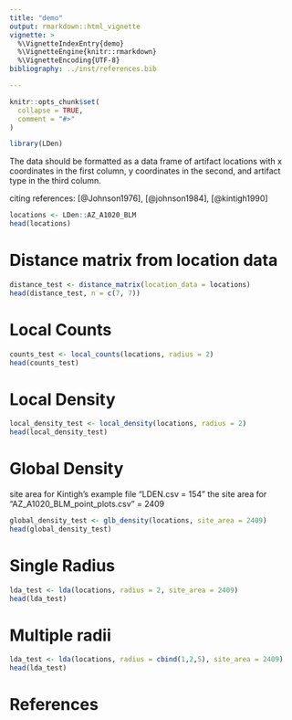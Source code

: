 ```yaml
---
title: "demo"
output: rmarkdown::html_vignette
vignette: >
  %\VignetteIndexEntry{demo}
  %\VignetteEngine{knitr::rmarkdown}
  %\VignetteEncoding{UTF-8}
bibliography: ../inst/references.bib

---
```


```r
knitr::opts_chunk$set(
  collapse = TRUE,
  comment = "#>"
)
```

```r
library(LDen)
```

The data should be formatted as a data frame of artifact locations with x coordinates in the first column, y coordinates in the second, and artifact type in the third column.


citing references: [@Johnson1976], [@johnson1984], [@kintigh1990]


```r
locations <- LDen::AZ_A1020_BLM
head(locations)
```

# Distance matrix from location data

```r
distance_test <- distance_matrix(location_data = locations)
head(distance_test, n = c(7, 7))
```

# Local Counts

```r
counts_test <- local_counts(locations, radius = 2)
head(counts_test)
```

# Local Density

```r
local_density_test <- local_density(locations, radius = 2)
head(local_density_test)
```

# Global Density

site area for Kintigh's example file "LDEN.csv = 154"
the site area for "AZ_A1020_BLM_point_plots.csv" = 2409

```r
global_density_test <- glb_density(locations, site_area = 2409)
head(global_density_test)
```

# Single Radius

```r
lda_test <- lda(locations, radius = 2, site_area = 2409)
head(lda_test)
```

# Multiple radii


```r
lda_test <- lda(locations, radius = cbind(1,2,5), site_area = 2409)
head(lda_test)
```

# References
